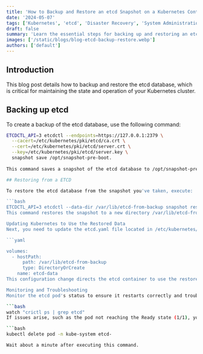 ```yaml
---
title: 'How to Backup and Restore an etcd Snapshot on a Kubernetes Control Plane Node'
date: '2024-05-07'
tags: ['Kubernetes', 'etcd', 'Disaster Recovery', 'System Administration']
draft: false
summary: 'Learn the essential steps for backing up and restoring an etcd snapshot to ensure the resilience and integrity of your Kubernetes cluster.'
images: ['/static/blogs/blog-etcd-backup-restore.webp']
authors: ['default']
---
```



## Introduction

This blog post details how to backup and restore the etcd database, which is critical for maintaining the state and operation of your Kubernetes cluster.

## Backing up etcd

To create a backup of the etcd database, use the following command:

```bash
ETCDCTL_API=3 etcdctl --endpoints=https://127.0.0.1:2379 \
  --cacert=/etc/kubernetes/pki/etcd/ca.crt \
  --cert=/etc/kubernetes/pki/etcd/server.crt \
  --key=/etc/kubernetes/pki/etcd/server.key \
  snapshot save /opt/snapshot-pre-boot.
  
This command saves a snapshot of the etcd database to /opt/snapshot-pre-boot.db, ensuring you have a point-in-time copy of your data.

## Restoring from a ETCD

To restore the etcd database from the snapshot you've taken, execute:

```bash
ETCDCTL_API=3 etcdctl --data-dir /var/lib/etcd-from-backup snapshot restore /opt/snapshot-pre-boot.db
This command restores the snapshot to a new directory /var/lib/etcd-from-backup, allowing you to recover the etcd state to the point when the snapshot was taken.

Updating Kubernetes to Use the Restored Data
Next, you need to update the etcd.yaml file located in /etc/kubernetes/manifests to use the newly restored data directory:

```yaml

volumes:
  - hostPath:
      path: /var/lib/etcd-from-backup
      type: DirectoryOrCreate
    name: etcd-data
This configuration change directs the etcd container to use the restored data at /var/lib/etcd-from-backup.

Monitoring and Troubleshooting
Monitor the etcd pod's status to ensure it restarts correctly and troubleshoot if necessary:

```bash
watch "crictl ps | grep etcd"
If issues arise, such as the pod not reaching the Ready state (1/1), you may need to manually restart it:

```bash
kubectl delete pod -n kube-system etcd-

Wait about a minute after executing this command.